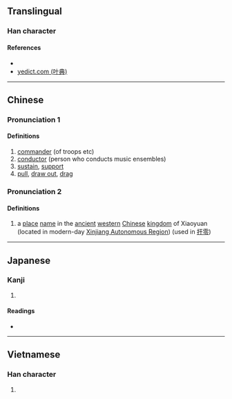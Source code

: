 {{character info/new}}
==Translingual==

===Han character===
{{Han char|rn=64|rad=手|as=03|sn=6|four=51040|canj=QMD|ids=⿰扌于}}

====References====
* {{Han ref|kx=0417.240|dkj=11799|dj=0764.160|hdz=31829.010|uh=625C|ud=25180|bh=C9E3|bd=51683}}
* [http://yedict.com/htm/62/625C.htm yedict.com (叶典)]

----

==Chinese==
{{zh-forms}}

===Pronunciation 1===
{{zh-pron
|m=yū
|c=jyu1
|mc=y
|oc=y
|ma=
|cat=n,v
}}

====Definitions====
{{zh-hanzi}}

# [[commander]] (of troops etc)
# [[conductor]] (person who conducts music ensembles)
# [[sustain]], [[support]]
# [[pull]], [[draw out]], [[drag]]

===Pronunciation 2===
{{zh-pron
|m=wū
|c=
|ma=
|cat=pn
}}

====Definitions====
{{zh-hanzi}}

# a [[place]] [[name]] in the [[ancient]] [[western]] [[Chinese]] [[kingdom]] of Xiaoyuan (located in modern-day [[Xinjiang|Xinjiang Autonomous Region]]) (used in [[扜零]])

----

==Japanese==

===Kanji===
{{ja-kanji|grade=|rs=手03}}

# {{defn|lang=ja|sort=手03}}

====Readings====
* {{ja-readings|on=[[う]] (u), [[く]] (ku)|kun=[[さしまねく]] (sashimaneku)}}

----

==Vietnamese==

===Han character===
{{vi-readings|rs=手03|hanviet=vo}}

# {{defn|lang=vi|sort=手03}}